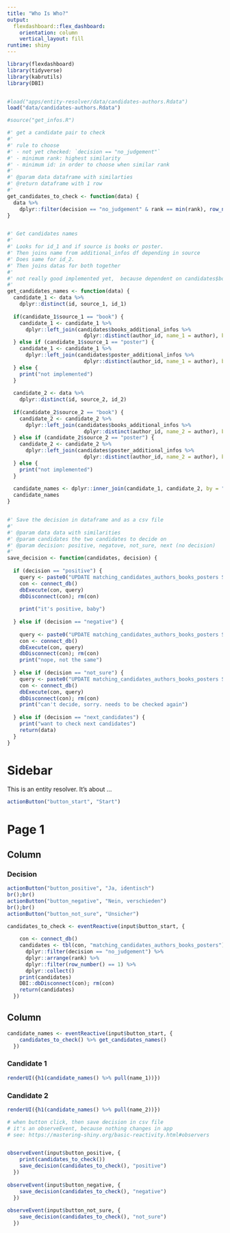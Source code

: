 ```yaml
---
title: "Who Is Who?"
output: 
  flexdashboard::flex_dashboard:
    orientation: column
    vertical_layout: fill
runtime: shiny
---
```


```r
library(flexdashboard)
library(tidyverse)
library(kabrutils)
library(DBI)


#load("apps/entity-resolver/data/candidates-authors.Rdata")
load("data/candidates-authors.Rdata")

#source("get_infos.R")
```

```r
#' get a candidate pair to check
#' 
#' rule to choose
#' - not yet checked: `decision == "no_judgement"`
#' - minimum rank: highest similarity
#' - minimum id: in order to choose when similar rank
#' 
#' @param data dataframe with similarties
#' @return dataframe with 1 row
#' 
get_candidates_to_check <- function(data) {
  data %>% 
    dplyr::filter(decision == "no_judgement" & rank == min(rank), row_number() == 1)
}


#' Get candidates names
#' 
#' Looks for id_1 and if source is books or poster. 
#' Then joins name from additional_infos df depending in source
#' Does same for id_2.
#' Then joins datas for both together
#' 
#' not really good implemented yet,  because dependent on candidates$books_additional_infos which is quite unstructured
#' 
get_candidates_names <- function(data) {
  candidate_1 <- data %>% 
    dplyr::distinct(id, source_1, id_1)
  
  if(candidate_1$source_1 == "book") {
    candidate_1 <- candidate_1 %>% 
      dplyr::left_join(candidates$books_additional_infos %>% 
                         dplyr::distinct(author_id, name_1 = author), by = c("id_1" = "author_id"))
  } else if (candidate_1$source_1 == "poster") { 
    candidate_1 <- candidate_1 %>% 
      dplyr::left_join(candidates$poster_additional_infos %>% 
                         dplyr::distinct(author_id, name_1 = author), by = c("id_1" = "author_id"))
  } else {
    print("not implemented")
  }
  
  candidate_2 <- data %>% 
    dplyr::distinct(id, source_2, id_2)
  
  if(candidate_2$source_2 == "book") {
    candidate_2 <- candidate_2 %>% 
      dplyr::left_join(candidates$books_additional_infos %>% 
                         dplyr::distinct(author_id, name_2 = author), by = c("id_2" = "author_id"))
  } else if (candidate_2$source_2 == "poster") { 
    candidate_2 <- candidate_2 %>% 
      dplyr::left_join(candidates$poster_additional_infos %>% 
                         dplyr::distinct(author_id, name_2 = author), by = c("id_2" = "author_id"))
  } else {
    print("not implemented")
  }
  
  candidate_names <- dplyr::inner_join(candidate_1, candidate_2, by = "id")
  candidate_names
}


#' Save the decision in dataframe and as a csv file
#'
#' @param data data with similarities
#' @param candidates the two candidates to decide on
#' @param decision: positive, negatove, not_sure, next (no decision)
#' 
save_decision <- function(candidates, decision) {
  
  if (decision == "positive") {
    query <- paste0("UPDATE matching_candidates_authors_books_posters SET decision = 'positive' WHERE id =", candidates$id, ";")
    con <- connect_db()
    dbExecute(con, query)
    dbDisconnect(con); rm(con)
    
    print("it's positive, baby")
    
  } else if (decision == "negative") {
    
    query <- paste0("UPDATE matching_candidates_authors_books_posters SET decision = 'negative' WHERE id =", candidates$id, ";")
    con <- connect_db()
    dbExecute(con, query)
    dbDisconnect(con); rm(con)
    print("nope, not the same")
    
  } else if (decision == "not_sure") {
    query <- paste0("UPDATE matching_candidates_authors_books_posters SET decision = 'not_sure' WHERE id =", candidates$id, ";")
    con <- connect_db()
    dbExecute(con, query)
    dbDisconnect(con); rm(con)
    print("can't decide, sorry. needs to be checked again")
    
  } else if (decision == "next_candidates") {
    print("want to check next candidates")
    return(data)
  }
}
```


Sidebar {.sidebar}
=====================================

This is an entity resolver.
It's about ... 

```r
actionButton("button_start", "Start")
```

Page 1
=====================================  

Column {data-width=30%}
-------------------------------------

### Decision

```r
actionButton("button_positive", "Ja, identisch")
br();br()
actionButton("button_negative", "Nein, verschieden")
br();br()
actionButton("button_not_sure", "Unsicher")
```

```r

candidates_to_check <- eventReactive(input$button_start, {
   
    con <- connect_db()
    candidates <- tbl(con, "matching_candidates_authors_books_posters") %>% 
      dplyr::filter(decision == "no_judgement") %>% 
      dplyr::arrange(rank) %>% 
      dplyr::filter(row_number() == 1) %>% 
      dplyr::collect()
    print(candidates)
    DBI::dbDisconnect(con); rm(con)
    return(candidates)
  })

```


Column {data-width=70%}
-------------------------------------
```r
candidate_names <- eventReactive(input$button_start, {
    candidates_to_check() %>% get_candidates_names()
  })
```

### Candidate 1
    
```r
renderUI({h1(candidate_names() %>% pull(name_1))})
```
  
### Candidate 2
    
```r
renderUI({h1(candidate_names() %>% pull(name_2))})
```


```r

# when button click, then save decision in csv file
# it's an observeEvent, because nothing changes in app
# see: https://mastering-shiny.org/basic-reactivity.html#observers


observeEvent(input$button_positive, {
    print(candidates_to_check())
    save_decision(candidates_to_check(), "positive")
  })
  
observeEvent(input$button_negative, {
    save_decision(candidates_to_check(), "negative")
  })
  
observeEvent(input$button_not_sure, {
    save_decision(candidates_to_check(), "not_sure")
  })
```

<!-- Page 2 -->
<!-- =====================================      -->

<!-- ### Chart 2 -->

<!-- ```{r} -->
<!-- ``` -->
